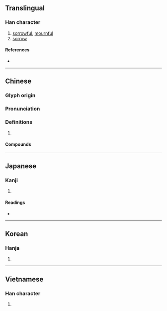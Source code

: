 {{character info/new}}
{{also|戚}}
==Translingual==

===Han character===
{{Han char|rn=61|rad=心|as=11|sn=15|four=53330|canj=IFP,XIFP|ids=⿱戚心}}

# [[sorrowful]], [[mournful]]
# [[sorrow]]

====References====
* {{Han ref|kx=0401.130|dkj=11158|dj=0741.040|hdz=42341.130|uh=617C|ud=24956|bh=BCA1|bd=48289}}

----

==Chinese==
{{zh-forms|s=戚}}

===Glyph origin===
{{Han etym}}

===Pronunciation===
{{zh-pron
|m=qī
|c=cik1
|mc=y
|oc=y
|cat=
}}

===Definitions===
{{zh-hanzi}}

# {{rfdef|zh}}

====Compounds====
{{zh-der|慘慼|慼慼}}

----

==Japanese==

===Kanji===
{{ja-kanji|grade=|rs=心11}}

# {{defn|lang=ja|sort=心11}}

====Readings====
* {{ja-readings|on=[[せき]] (seki), [[しゃく]] (shaku), [[しゅく]] (shuku)|kun=[[うれえる]] (ureeru)}}

----

==Korean==

===Hanja===
{{ko-hanja|hangeul=척|eumhun=|rv=cheok|mr=ch'ŏk|y=chek}}

# {{defn|lang=ko|sort=心11}}

----

==Vietnamese==

===Han character===
{{vi-hantu|[[thích]]|rs=心11}}

# {{defn|lang=vi|sort=心11}}